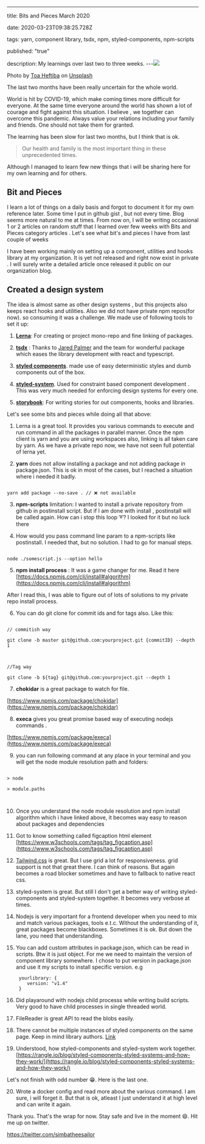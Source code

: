 ---

title: Bits and Pieces March 2020

date: 2020-03-23T09:38:25.728Z

tags: yarn, component library, tsdx, npm, styled-components, npm-scripts

published: "true"

description: My learnings over last two to three weeks.
---![](https://images.unsplash.com/photo-1460380410874-537ecece3984?ixlib=rb-1.2.1&auto=format&fit=crop&w=600&q=80)<figcaption>Photo by <a  href="https://unsplash.com/@heftiba?utm_source=medium&amp;utm_medium=referral">Toa Heftiba</a> on <a  href="https://unsplash.com?utm_source=medium&amp;utm_medium=referral">Unsplash</a></figcaption>

The last two months have been really uncertain for the whole world.

World is hit by COVID-19, which make coming times more difficult for everyone. At the same time everyone around the world has shown a lot of courage and fight against this situation. I believe , we together can overcome this pandemic. Always value your relations including your family and friends. One should not take them for granted.

The learning has been slow for last two months, but I think that is ok.

> Our health and family is the most important thing in these unprecedented times.

Although I managed to learn few new things that i will be sharing here for my own learning and for others.

## Bit and Pieces

I learn a lot of things on a daily basis and forgot to document it for my own reference later. Some time I put in github gist , but not every time. Blog seems more natural to me at times. From now on, I will be writing occasional 1 or 2 articles on random stuff that I learned over few weeks with Bits and Pieces category articles . Let's see what bit's and pieces I have from last couple of weeks

I have been working mainly on setting up a component, utilities and hooks library at my organization. It is yet not released and right now exist in private . I will surely write a detailed article once released it public on our organization blog.

## Created a design system

The idea is almost same as other design systems , but this projects also keeps react hooks and utilities. Also we did not have private npm repos(for now). so consuming it was a challenge. We made use of following tools to set it up:

1.  **[Lerna](https://github.com/lerna/lerna)**: For creating or project mono-repo and fine linking of packages.

2.  **[tsdx](https://github.com/jaredpalmer/tsdx)** : Thanks to [Jared Palmer](https://twitter.com/jaredpalmer) and the team for wonderful package which eases the library development with react and typescript.

3.  **[styled components](https://styled-components.com)**. made use of easy deterministic styles and dumb components out of the box.

4.  **[styled-system](https://styled-system.com/)**. Used for constraint based component development . This was very much needed for enforcing design systems for every one.

5.  **[storybook](https://storybook.js.org/)**: For writing stories for out components, hooks and libraries.

Let's see some bits and pieces while doing all that above:

1. Lerna is a great tool. It provides you various commands to execute and run command in all the packages in parallel manner. Once the npm client is yarn and you are using workspaces also, linking is all taken care by yarn. As we have a private repo now, we have not seen full potential of lerna yet.

2)  **yarn** does not allow installing a package and not adding package in package.json. This is ok in most of the cases, but I reached a situation where i needed it badly.

```

yarn add package --no-save . // ❌ not available

```

3.  **npm-scripts** limitation: I wanted to install a private repository from github in postinstall script. But if I am done with install , postinstall will be called again. How can i stop this loop ➰? I looked for it but no luck there

4.  How would you pass command line param to a npm-scripts like postinstall. I needed that, but no solution. I had to go for manual steps.

```

node ./somescript.js --option hello

```

5.  **npm install process** : It was a game changer for me. Read it here [https://docs.npmjs.com/cli/install#algorithm](https://docs.npmjs.com/cli/install#algorithm)

After I read this, I was able to figure out of lots of solutions to my private repo install process.

6. You can do git clone for commit ids and for tags also. Like this:

```

// commitish way

git clone -b master git@github.com:yourproject.git {commitID} --depth 1



//Tag way

git clone -b ${tag} git@github.com:yourproject.git --depth 1

```

7.  **chokidar** is a great package to watch for file.

[https://www.npmjs.com/package/chokidar](https://www.npmjs.com/package/chokidar)

8.  **execa** gives you great promise based way of executing nodejs commands .

[https://www.npmjs.com/package/execa](https://www.npmjs.com/package/execa)

9. you can run following command at any place in your terminal and you will get the node module resolution path and folders:

```

> node

> module.paths



```

10. Once you understand the node module resolution and npm install algorithm which i have linked above, it becomes way easy to reason about packages and dependencies

11) Got to know something called figcaption html element [https://www.w3schools.com/tags/tag_figcaption.asp](https://www.w3schools.com/tags/tag_figcaption.asp)

12. [Tailwind.css](https://tailwindcss.com/) is great. But I use grid a lot for responsiveness. grid support is not that great there. I can think of reasons. But again becomes a road blocker sometimes and have to fallback to native react css.

13) styled-system is great. But still I don't get a better way of writing styled-components and styled-system together. It becomes very verbose at times.

14. Nodejs is very important for a frontend developer when you need to mix and match various packages, tools e.t.c. Without the understanding of it, great packages become blackboxes. Sometimes it is ok. But down the lane, you need that understanding.

15. You can add custom attributes in package.json, which can be read in scripts. Btw it is just object. For me we need to maintain the version of component library somewhere. I chose to put version in package.json and use it my scripts to install specific version. e.g


    ```
     yourlibrary: {
        version: "v1.4"
     }
    ```

16. Did playaround with nodejs child processs while writing build scripts. Very good to have child processes in single threaded world.

17. FileReader is great API to read the blobs easily.

18. There cannot be multiple instances of styled components on the same page. Keep in mind library authors. [Link](https://styled-components.com/docs/faqs#why-am-i-getting-a-warning-about-several-instances-of-module-on-the-page)

19. Understood, how styled-components and styled-system work together. [https://rangle.io/blog/styled-components-styled-systems-and-how-they-work/](https://rangle.io/blog/styled-components-styled-systems-and-how-they-work/)

Let's not finish with odd number 😁. Here is the last one.

20. Wrote a docker config and read more about the various command. I am sure, i will forget it. But that is ok, atleast I just understand it at high level and can write it again.

Thank you. That's the wrap for now. Stay safe and live in the moment 😄. Hit me up on twitter.

https://twitter.com/simbatheesailor
